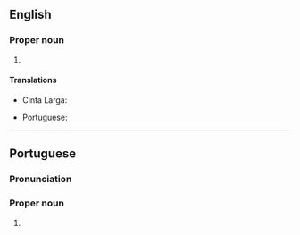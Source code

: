 ==English==

===Proper noun===
{{en-proper noun}}

# {{place|en|municipality/state capital|s/Rondônia|c/Brazil}}

====Translations====
{{trans-top|capital of Rondônia, Brazil}}
* Cinta Larga: {{t|cin|póótto wééliyo}}
{{trans-mid}}
* Portuguese: {{t+|pt|Porto Velho|m}}
{{trans-bottom}}

----

==Portuguese==

===Pronunciation===
{{pt-IPA|Pôrto Vélho}}

===Proper noun===
{{pt-proper noun|m|head=[[porto|Porto]] [[velho|Velho]]}}

# {{place|pt|municipality/state capital|s/Rondônia|c/Brazil}}